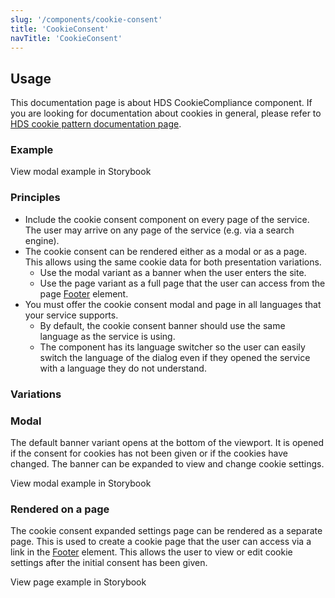 ```yaml
---
slug: '/components/cookie-consent'
title: 'CookieConsent'
navTitle: 'CookieConsent'
---
```




## Usage

This documentation page is about HDS CookieCompliance component. If you are looking for documentation about cookies in general, please refer to <a href="/patterns/cookies">HDS cookie pattern documentation page</a>.

### Example

<Link href="/storybook/react/?path=/story/components-cookieconsent--modal-version">View modal example in Storybook</Link>

### Principles
- Include the cookie consent component on every page of the service. The user may arrive on any page of the service (e.g. via a search engine).
- The cookie consent can be rendered either as a modal or as a page. This allows using the same cookie data for both presentation variations.
  - Use the modal variant as a banner when the user enters the site.
  - Use the page variant as a full page that the user can access from the page [Footer](/components/footer) element.
- You must offer the cookie consent modal and page in all languages that your service supports.
  - By default, the cookie consent banner should use the same language as the service is using.
  - The component has its language switcher so the user can easily switch the language of the dialog even if they opened the service with a language they do not understand.

### Variations

### Modal
The default banner variant opens at the bottom of the viewport. It is opened if the consent for cookies has not been given or if the cookies have changed. The banner can be expanded to view and change cookie settings.

<Link href="/storybook/react/?path=/story/components-cookieconsent--modal-version">View modal example in Storybook</Link>

### Rendered on a page
The cookie consent expanded settings page can be rendered as a separate page. This is used to create a cookie page that the user can access via a link in the [Footer](/components/footer) element. This allows the user to view or edit cookie settings after the initial consent has been given.

<Link href="/storybook/react/?path=/story/components-cookieconsent--page-version">View page example in Storybook</Link>
